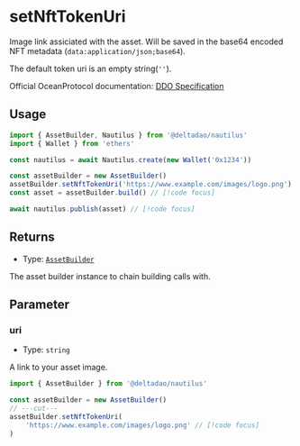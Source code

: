 # setNftTokenUri

Image link assiciated with the asset. Will be saved in the base64 encoded NFT metadata (`data:application/json;base64`). 

The default token uri is an empty string(`''`). 

Official OceanProtocol documentation: [DDO Specification](https://docs.oceanprotocol.com/developers/ddo-specification)

## Usage

```ts twoslash
import { AssetBuilder, Nautilus } from '@deltadao/nautilus'
import { Wallet } from 'ethers'

const nautilus = await Nautilus.create(new Wallet('0x1234'))

const assetBuilder = new AssetBuilder()
assetBuilder.setNftTokenUri('https://www.example.com/images/logo.png') // [!code focus]
const asset = assetBuilder.build() // [!code focus]

await nautilus.publish(asset) // [!code focus]
```

## Returns

- Type: [`AssetBuilder`](/docs/api/AssetBuilder)

The asset builder instance to chain building calls with.

## Parameter

### uri

- Type: `string`

A link to your asset image.

```ts twoslash
import { AssetBuilder } from '@deltadao/nautilus'

const assetBuilder = new AssetBuilder()
// ---cut---
assetBuilder.setNftTokenUri(
    'https://www.example.com/images/logo.png' // [!code focus]
)
```